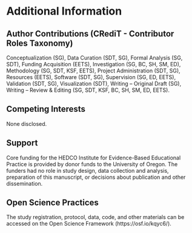 # Additional Information

## Author Contributions (CRediT - Contributor Roles Taxonomy)

Conceptualization (SG), Data Curation (SDT, SG), Formal Analysis (SG, SDT), Funding Acquisition (EETS), Investigation (SG, BC, SH, SM, ED), Methodology (SG, SDT, KSF, EETS), Project Administration (SDT, SG), Resources (EETS), Software (SDT, SG), Supervision (SG, ED, EETS), Validation (SDT, SG), Visualization (SDT), Writing – Original Draft (SG), Writing – Review & Editing (SG, SDT, KSF, BC, SH, SM, ED, EETS).

## Competing Interests

None disclosed.

## Support

Core funding for the HEDCO Institute for Evidence-Based Educational Practice is provided by donor funds to the University of Oregon. The funders had no role in study design, data collection and analysis, preparation of this manuscript, or decisions about publication and other dissemination.

## Open Science Practices

The study registration, protocol, data, code, and other materials can be accessed on the Open Science Framework (https://osf.io/kqyc6/).
